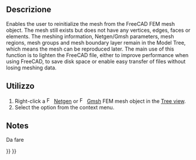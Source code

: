 <languages/>

{{Docnav/it
|[[FEM_Examples/it|Esempi FEM]]
|[[FEM_MeshDisplayInfo/it|Informazioni di stampa della mesh FEM]]
|[[FEM_Workbench/it|FEM]]
|IconL=Preferences-fem.svg
|IconC=Workbench_FEM.svg
|IconR=Fem-femmesh-print-info.svg
}}

<div class="mw-translate-fuzzy">
{{GuiCommand/it|Name=FEM_MeshClear|Name/it=FEM MeshClear|Icon=Fem-femmesh-clear-mesh.svg|MenuLocation= Menu contestuale dell'oggetto mesh → FEM mesh clear||Workbenches=[[FEM_Workbench/it|FEM]]|Shortcut=|SeeAlso=[[FEM_tutorial/it|Tutorial FEM]]}}
</div>

<span id="Description"></span>
==Descrizione==

Enables the user to reinitialize the mesh from the FreeCAD FEM mesh object. The mesh still exists but does not have any vertices, edges, faces or elements. The meshing information, Netgen/Gmsh parameters, mesh regions, mesh groups and mesh boundary layer remain in the Model Tree, which means the mesh can be reproduced later. The main use of this function is to lighten the FreeCAD file, either to improve performance when using FreeCAD, to save disk space or enable easy transfer of files without losing meshing data.

<span id="Usage"></span>
==Utilizzo==

# Right-click a [[Image:FEM_MeshNetgenFromShape.svg|16px]] [[FEM_MeshNetgenFromShape|Netgen]] or [[Image:FEM_MeshGmshFromShape.svg|16px]] [[FEM_MeshGmshFromShape|Gmsh]] FEM mesh object in the [[Tree_view|Tree view]].
# Select the {{MenuCommand|[[Image:FEM_MeshClear.svg|16px]] Clear FEM Mesh}} option from the context menu.

==Notes==

<div class="mw-translate-fuzzy">
Da fare
</div>


<div class="mw-translate-fuzzy">
{{Docnav/it
|[[FEM_Examples/it|Esempi FEM]]
|[[FEM_MeshDisplayInfo/it|Informazioni di stampa della mesh FEM]]
|[[FEM_Workbench/it|FEM]]
|IconL=Preferences-fem.svg
|IconC=Workbench_FEM.svg
|IconR=Fem-femmesh-print-info.svg
}}
</div>

{{FEM Tools navi{{#translation:}}}}
{{Userdocnavi{{#translation:}}}}